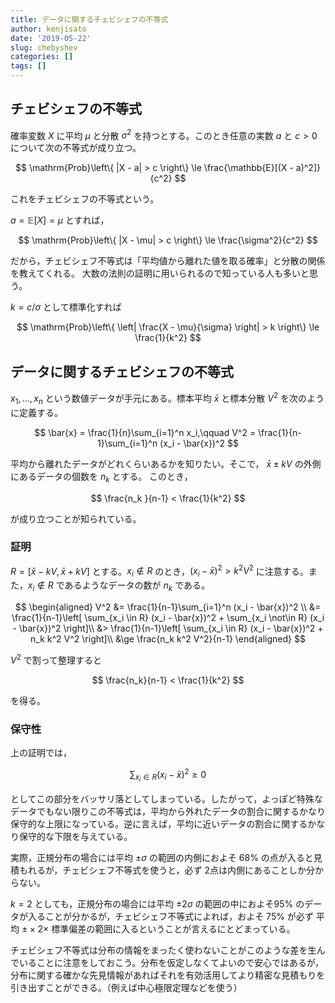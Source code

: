 ```yaml
---
title: データに関するチェビシェフの不等式
author: kenjisato
date: '2019-05-22'
slug: chebyshev
categories: []
tags: []
---
```


## チェビシェフの不等式

確率変数 $X$ に平均 $\mu$ と分散 $\sigma^2$ を持つとする。このとき任意の実数 $a$ と $c > 0$ について次の不等式が成り立つ。

$$
\mathrm{Prob}\left\{
  |X - a|  > c
\right\}
\le
\frac{\mathbb{E}[(X - a)^2]}{c^2}
$$

これをチェビシェフの不等式という。

$a = \mathbb{E}[X] = \mu$ とすれば，

$$
\mathrm{Prob}\left\{
  |X - \mu|  > c
\right\}
\le
\frac{\sigma^2}{c^2}
$$

だから，チェビシェフ不等式は「平均値から離れた値を取る確率」と分散の関係を教えてくれる。
大数の法則の証明に用いられるので知っている人も多いと思う。

$k = c / \sigma$ として標準化すれば

$$
\mathrm{Prob}\left\{
  \left|
    \frac{X - \mu}{\sigma}
  \right|  > k
\right\}
\le
\frac{1}{k^2}
$$

## データに関するチェビシェフの不等式

$x_1, \dots, x_n$ という数値データが手元にある。標本平均 $\bar{x}$ と標本分散 $V^2$ を次のように定義する。

$$
\bar{x} = \frac{1}{n}\sum_{i=1}^n x_i,\qquad V^2 = \frac{1}{n-1}\sum_{i=1}^n (x_i - \bar{x})^2
$$

平均から離れたデータがどれくらいあるかを知りたい。そこで， $\bar{x} \pm kV$ の外側にあるデータの個数を $n_k$ とする。 
このとき，

$$
\frac{n_k }{n-1} < \frac{1}{k^2}
$$

が成り立つことが知られている。

### 証明

$R = [\bar{x} - kV, \bar{x} + kV]$ とする。$x_i \not\in R$ のとき，$(x_i - \bar{x})^2 > k^2V^2$ 
に注意する。また，$x_i \not\in R$ であるようなデータの数が $n_k$ である。

$$
\begin{aligned}
  V^2 
  &= \frac{1}{n-1}\sum_{i=1}^n (x_i - \bar{x})^2 \\
  &= \frac{1}{n-1}\left[
    \sum_{x_i \in R} (x_i - \bar{x})^2 + \sum_{x_i \not\in R} (x_i - \bar{x})^2
  \right]\\
  &> \frac{1}{n-1}\left[
    \sum_{x_i \in R} (x_i - \bar{x})^2 + n_k k^2 V^2
  \right]\\
  &\ge \frac{n_k k^2 V^2}{n-1}
\end{aligned}
$$

$V^2$ で割って整理すると

$$
\frac{n_k}{n-1} < \frac{1}{k^2}
$$

を得る。

### 保守性

上の証明では，

$$
\sum_{x_i \in R} (x_i - \bar{x})^2 \ge 0 
$$

としてこの部分をバッサリ落としてしまっている。したがって，よっぽど特殊なデータでもない限りこの不等式は，平均から外れたデータの割合に関するかなり保守的な上限になっている。逆に言えば，平均に近いデータの割合に関するかなり保守的な下限を与えている。

実際，正規分布の場合には平均 $\pm \sigma$ の範囲の内側におよそ 68% の点が入ると見積もれるが，チェビシェフ不等式を使うと，必ず 2点は内側にあることしか分からない。

$k = 2$ としても，正規分布の場合には平均 $\pm 2\sigma$ の範囲の中におよそ95% のデータが入ることが分かるが，チェビシェフ不等式によれば，およそ 75% が必ず 平均 $\pm \times 2\times$ 標準偏差の範囲に入るということが言えるにとどまっている。

チェビシェフ不等式は分布の情報をまったく使わないことがこのような差を生んでいることに注意をしておこう。分布を仮定しなくてよいので安心ではあるが，分布に関する確かな先見情報があればそれを有効活用してより精密な見積もりを引き出すことができる。（例えば中心極限定理などを使う）



